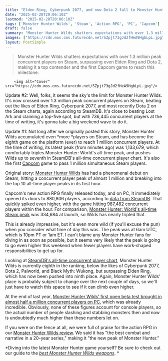```yaml
---
title: "Elden Ring, Cyberpunk 2077, and now Dota 2 fall to Monster Hunter Wilds as it crosses 1.3 million peak Steam players despite 49% positive reviews"
date: "2025-02-28T20:06:10Z"
lastmod: "2025-02-28T20:06:10Z"
tags: ['Monster Hunter Wilds', 'Steam', 'Action RPG', 'PC', 'Capcom']
draft: false
summary: "Monster Hunter Wilds shatters expectations with over 1.3 million peak concurrent players on Steam, surpassing even Elden Ring and Dota 2, making it a top contender and the first Capcom game to reach this milestone."
images: ["https://cdn.mos.cms.futurecdn.net/SZpjt73gJd2fHeA9HgbLpL.jpg"]
layout: PostSimple
---
```

> Monster Hunter Wilds shatters expectations with over 1.3 million peak concurrent players on Steam, surpassing even Elden Ring and Dota 2, making it a top contender and the first Capcom game to reach this milestone.


        <img alt="Cover" src="https://cdn.mos.cms.futurecdn.net/SZpjt73gJd2fHeA9HgbLpL.jpg"/>
        
Update #2: Well, folks, it seems the sky's the limit for Monster Hunter Wilds. It's now crossed over 1.3 million peak concurrent players on Steam, beating out the likes of Elden Ring, Cyberpunk 2077, and most recently Dota 2 on the Steam charts, again according to SteamDB. It's close to beating Lost Ark and claiming a top-five spot, but with 736,445 concurrent players at the time of writing, it's gonna take a big weekend wave to do it.

Update #1: Not long after we originally posted this story, Monster Hunter Wilds accumulated even *more *players on Steam, and has become the eighth game on the platform (ever) to reach 1 million concurrent players. At the time of writing, its latest peak (from minutes ago) was 1,133,679, which comfortably triples Monster Hunter: World's all-time peak, and pushes Wilds up to seventh in SteamDB's all-time concurrent player chart. It's also the first [Capcom](https://www.gamesradar.com/tag/capcom/) game to pass 1 million simultaneous Steam players.

Original story: [<u>Monster Hunter Wilds</u>](https://www.gamesradar.com/games/monster-hunter/monster-hunter-wilds-guide/) has had a phenomenal debut on Steam, hitting a concurrent player peak of almost 1 million and breaking into the top 10 all-time player peaks in its first hour.

Capcom's new action RPG finally released today, and on PC, it immediately opened its doors to 880,806 players, according to [<u>data from SteamDB</u>](https://steamdb.info/app/2246340/charts/#48h). That quickly spiked even higher, with the game hitting 987,482 concurrent players within the hour. For comparison, [<u>Monster Hunter: World's all-time Steam peak</u>](https://steamdb.info/app/582010/charts/#max) was 334,684 at launch, so Wilds has nearly tripled that.

This is already impressive, but it's even more wild (if you'll excuse the pun) when you consider what time of day this was. The peak was at 6am UTC, which is 10pm PT or 1am ET. I can't blame any Monster Hunter fans for diving in as soon as possible, but it seems very likely that the peak is going to go even higher this weekend when fewer players have work-shaped responsibilities to get up for.

Looking at [SteamDB's all-time concurrent player chart](https://steamdb.info/charts/?sort=peak), Monster Hunter Wilds is currently eighth in the ranking, below the likes of Cyberpunk 2077, Dota 2, Palworld, and Black Myth: Wukong, but surpassing Elden Ring, which has now been pushed into ninth place. Again, Monster Hunter Wilds' place is probably subject to change over the next couple of days, so we'll just have to watch this space to see if it can climb even higher.

At the end of last year, [<u>Monster Hunter Wilds' first open beta test brought in almost half a million concurrent players on PC</u>](https://www.gamesradar.com/games/monster-hunter/monster-hunter-wilds-beta-pulls-in-nearly-half-a-million-concurrent-steam-players-some-of-which-are-being-turned-into-ps1-style-low-poly-blobs/), which was already incredible. Obviously, none of these figures account for console players, so the actual number of people slashing and stabbing monsters then and now is undoubtedly much higher than these numbers let on.

If you were on the fence at all, we were full of praise for the action RPG in our [<u>Monster Hunter Wilds review</u>](https://www.gamesradar.com/games/monster-hunter/monster-hunter-wilds-review/). We said it has "the best combat and narrative in a 20-year series," making it "the new peak of Monster Hunter."

*Diving into the latest Monster Hunter game yourself? Be sure to check out our guide to the *[<u><em>best Monster Hunter Wilds weapons</em></u>](https://www.gamesradar.com/games/monster-hunter/monster-hunter-wilds-weapon-tier-list-best/)*. *
        